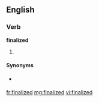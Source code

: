 ==English==

===Verb===
'''finalized'''

# {{past of|[[finalize]]}}

====Synonyms====
* {{l|en|engrossed}} {{qualifier|of a document}}

[[fr:finalized]]
[[mg:finalized]]
[[vi:finalized]]